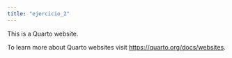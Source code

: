 ```yaml
---
title: "ejercicio_2"
---
```


This is a Quarto website.

To learn more about Quarto websites visit <https://quarto.org/docs/websites>.
